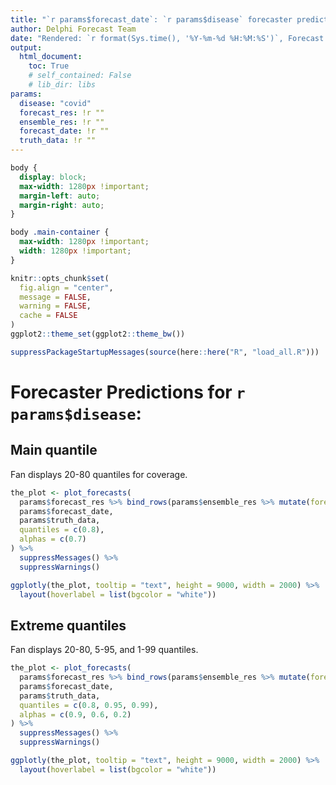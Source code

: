 ```yaml
---
title: "`r params$forecast_date`: `r params$disease` forecaster predictions"
author: Delphi Forecast Team
date: "Rendered: `r format(Sys.time(), '%Y-%m-%d %H:%M:%S')`, Forecast date: `r params$forecast_date`, Last day of data: `r max(params$truth_data$target_end_date)`"
output:
  html_document:
    toc: True
    # self_contained: False
    # lib_dir: libs
params:
  disease: "covid"
  forecast_res: !r ""
  ensemble_res: !r ""
  forecast_date: !r ""
  truth_data: !r ""
---
```


```css
body {
  display: block;
  max-width: 1280px !important;
  margin-left: auto;
  margin-right: auto;
}

body .main-container {
  max-width: 1280px !important;
  width: 1280px !important;
}
```

```r
knitr::opts_chunk$set(
  fig.align = "center",
  message = FALSE,
  warning = FALSE,
  cache = FALSE
)
ggplot2::theme_set(ggplot2::theme_bw())
```

```r
suppressPackageStartupMessages(source(here::here("R", "load_all.R")))
```

# Forecaster Predictions for `r params$disease`:  {.tabset}

## Main quantile

Fan displays 20-80 quantiles for coverage.

```r
the_plot <- plot_forecasts(
  params$forecast_res %>% bind_rows(params$ensemble_res %>% mutate(forecaster = "ensemble")),
  params$forecast_date,
  params$truth_data,
  quantiles = c(0.8),
  alphas = c(0.7)
) %>%
  suppressMessages() %>%
  suppressWarnings()

ggplotly(the_plot, tooltip = "text", height = 9000, width = 2000) %>%
  layout(hoverlabel = list(bgcolor = "white"))
```

## Extreme quantiles

Fan displays 20-80, 5-95, and 1-99 quantiles.

```r
the_plot <- plot_forecasts(
  params$forecast_res %>% bind_rows(params$ensemble_res %>% mutate(forecaster = "ensemble")),
  params$forecast_date,
  params$truth_data,
  quantiles = c(0.8, 0.95, 0.99),
  alphas = c(0.9, 0.6, 0.2)
) %>%
  suppressMessages() %>%
  suppressWarnings()

ggplotly(the_plot, tooltip = "text", height = 9000, width = 2000) %>%
  layout(hoverlabel = list(bgcolor = "white"))
```

<!-- ## epipredict national -->

<!-- ```{r, fig.width = 12, echo=FALSE} -->
<!-- the_plot <- plot_forecasts( -->
<!--   params$forecast_res %>% -->
<!--   bind_rows(params$ensemble_res %>% mutate(forecaster = "ensemble")) %>% -->
<!--   filter(geo_value != "usa") %>% -->
<!--   summarise( -->
<!--     value = sum(value), -->
<!--     .by = c("forecaster", "forecast_date", "target_end_date", "quantile") -->
<!--   ), -->
<!--   params$forecast_date, -->
<!--   "nation", -->
<!--   params$truth_data %>% mutate(target_end_date = time_value) %>% filter(geo_value == "usa") %>% filter(time_value > "2023-09-01") -->
<!-- ) %>% -->
<!--   suppressMessages() %>% -->
<!--   suppressWarnings() -->

<!-- ggplotly(the_plot, tooltip = "text", height = 400, width = 1200) %>% -->
<!--   layout(hoverlabel = list(bgcolor = "white")) -->
<!-- ``` -->
